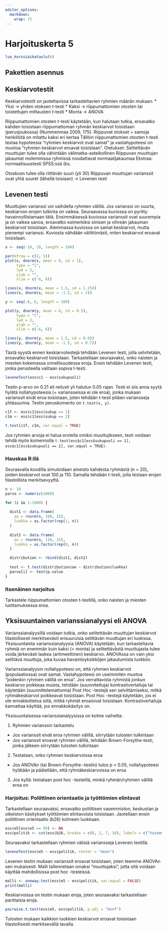 ```yaml
---
editor_options: 
  markdown: 
    wrap: 72
---
```


# Harjoituskerta 5

```r

luo_kurssiaikataulu(6)
```

## Pakettien asennus

<!--
`# ``{r}
# install.packages("car")
# library(car)
```
-->

## Keskiarvotestit

Keskiarvotestit on jaoteltavissa tarkasteltavien ryhmien määrän mukaan:
\* Yksi → yhden otoksen t-testi \* Kaksi → riippumattomien otosten tai
toistettujen mittausten t-testi \* Monta → ANOVA

Riippumattomien otosten t-testi käytetään, kun halutaan tutkia,
eroavatko kahden toisistaan riippumattoman ryhmän keskiarvot toisistaan
(perusjoukossa) (Nummenmaa 2009, 175). Riippuvat otokset = samoja
henkilöitä on mitattu kaksi eri kertaa Tällöin riippumattomien otosten
t-testi testaa hypoteesia "ryhmien keskiarvot ovat samat" ja
vastahypoteesi on muotoa "ryhmien keskiarvot eroavat toisistaan".
Oletukset: Selitettävän muuttujan tulee olla vähintään
välimatka-asteikollinen Riippuvan muuttujan jakaumat molemmissa ryhmissä
noudattavat normaalijakaumaa Ekstraa: normaalisuustesti SPSS:ssä (ks.

Otoskoon tulee olla riittävän suuri (yli 30) Riippuvan muuttujan
varianssit ovat yhtä suuret (lähellä toisiaan) → Levenen testi

## Levenen testi

Muuttujien varianssi voi vaihdella ryhmien välillä. Jos varianssi on
suurta, keskiarvon erojen tulkinta on vaikea. Seuraavassa kuviossa on
pyritty havainnollistamaan tätä. Ensimmäisessä kuviossa varianssit ovat
suurempia ja on vaikea sanoa, eroavatko esimerkiksi sinisen ja vihreän
jakauman keskiarvot toisistaan. Alemmassa kuviossa on samat keskiarvot,
mutta pienempi varianssi. Kuviosta nähdään välittömästi, miten
keskiarvot eroavat toisistaan.

```r
x <- seq(-10, 10, length = 100)

par(mfrow = c(2, 1))
plot(x, dnorm(x, mean = 0, sd = 1),
     type = "l",
     lwd = 2,
     ylab = "",
     xlim = c(-6, 6))

lines(x, dnorm(x, mean = 1.5, sd = 1.25))
lines(x, dnorm(x, mean = -1.5, sd = 2))

y <- seq(-6, 6, length = 100)

plot(y, dnorm(y, mean = 0, sd = 0.5),
     type = "l",
     lwd = 2,
     ylab = "",
     xlim = c(-6, 6))

lines(y, dnorm(y, mean = 1.5, sd = 0.6))
lines(y, dnorm(y, mean = -1.5, sd = 0.7))
```

Tästä syystä ennen keskiarvotestejä tehdään Levenen testi, jolla
selvitetään, eroavatko keskiarvot toisistaan. Tarkastellaan seuraavaksi,
onko naisten ja miesten kokemassa onnellisuudessa eroja. Ensin tehdään
Levenen testi, jonka perusteella valitaan sopiva t-testi.

```r
leveneTest(ess$c1 ~ ess$sukupuoli)
```

Testin p-arvo on 0.21 eli reilusti yli halutun 0.05 rajan. Testi ei siis
anna syytä hylätä nollahypoteesia (= variansseissa ei ole eroa), jonka
mukaan varianssit eivät eroa toisistaan, joten tehdään t-testi pitäen
variansseja yhtäsuurina. Testin peruskomento on `t.test(x, y)`.

```r
c1f <- ess$c1[ess$sukup == 1]
c1m <- ess$c1[ess$sukup == 2]

t.test(c1f, c1m, var.equal = TRUE)
```

Jos ryhmien arvoja ei halua erotella omiksi muuttujikseen, testi voidaan
tehdä myös komennolla
`t.test(ess$c1[ess$sukupuoli == 1], ess$c1[ess$sukupuoli == 2], var.equal = TRUE)`.

### Hauskaa R:llä

Seuraavalla koodilla simuloidaan aineisto kahdesta ryhmästä (n = 20),
joiden keskiarvot ovat 100 ja 110. Samalla tehdään t-testi, jolla
testaan erojen tilastollista merkitsevyyttä.

```r
n <- 10
parvo <- numeric(1000)

for (i in 1:1000) {
  
  dist1 <- data.frame(
    ao = rnorm(n, 100, 15),
    luokka = as.factor(rep(1, n))
  )
  
  dist2 <- data.frame(
    ao = rnorm(n, 110, 15),
    luokka = as.factor(rep(0, n))
  )

  distribution <- rbind(dist1, dist2)
  
  test <- t.test(distribution$ao ~ distribution$luokka)
  parvo[i] <- test$p.value
}
```

### Itsenäinen narjoitus

Tarkastele riippumattomien otosten t-testillä, onko naisten ja miesten
luottamuksessa eroa.

## Yksisuuntainen varianssianalyysi eli ANOVA

Varianssianalyysillä voidaan tutkia, onko selitettävän muuttujan
keskiarvot tilastollisesti merkitsevästi erisuuruisia selittävän
muuttujan eri luokissa. Yksisuuntaista varianssianalyysia (ANOVA)
käytetään, kun tarkasteltavia ryhmiä on enemmän kuin kaksi (= monta) ja
selitettävästä muuttujasta tulee voida järkevästi laskea (aritmeettinen)
keskiarvo. ANOVAssa on vain yksi selittävä muuttuja, joka kuvaa
havaintoyksikköjen jakautumista luokkiin.

Varianssianalyysin nollahypoteesi on, että ryhmien keskiarvot
(populaatiossa) ovat samat. Vastahypoteesi on useimmiten muotoa
"joidenkin ryhmien välillä on eroa". Jos verrattavista ryhmistä jonkun
keskiarvo poikkeaa muista, tehdään (suunniteltuja) kontrastivertailuja
tai käytetään (suunnittelemattomia) Post Hoc -testejä sen
selvittämiseksi, mitkä ryhmäkeskiarvot poikkeavat toisistaan. Post Hoc
-testejä käytetään, jos ei ole ennakkotietoa siitä, mitkä ryhmät
eroaisivat toisistaan. Kontrastivertailuja kannattaa käyttää, jos
ennakkokäsitys on.

Yksisuuntaisessa varianssianalyysissa on kolme vaihetta:

1. Ryhmien varianssin tarkastelu
  + Jos varianssit eivät eroa ryhmien välillä, siirrytään tulosten tulkintaan
  + Jos varianssit eroavat ryhmien välillä, tehdään Brown-Forsythe-testi, jonka jälkeen siirrytään tulosten tulkintaan
2. Testataan, onko ryhmien keskiarvoissa eroa
  + Jos ANOVAn (tai Brown-Forsythe --testin) tulos p < 0.05, nollahypoteesi hylätään ja päätellään, että ryhmäkeskiarvoissa on eroa
3. Jos kyllä: testataan post hoc -testeillä, minkä ryhmän/ryhmien välillä eroa on

### Harjoitus: Poliittinen orientaatio ja työttömien elintavat

Tarkastellaan seuraavaksi, eroavatko poliittisen vasemmiston, keskustan ja oikeiston käsitykset työttömien elintavoista toisistaan. Jaotellaan ensin poliittinen orientaatio (b26) kolmeen luokkaan.

```r
ess$e5[ess$e5 == 99] <- NA
ess$politik <- cut(ess$b26, breaks = c(0, 2, 7, 10), labels = c("Vasemmisto", "Keskusta", "Oikeisto"),  include.lowest = TRUE)
```

Seuraavaksi tarkastellaan ryhmien välisiä variansseja Levenen testillä.

```r
leveneTest(ess$e5 ~ ess$politik, center = "mean")
```

Levenen testin mukaan varianssit eroavat toisistaan, joten teemme ANOVAn sen mukaisesti. Malli tallennetaan omaksi "muuttujaksi", jotta sitä voidaan käyttää mahdollisissa post hoc -testeissä.

```r
malli <- oneway.test(ess$e5 ~ ess$politik, var.equal = FALSE)
print(malli)
```

Keskiarvoissa on testin mukaan eroja, joten seuraavaksi tarkastellaan parittaisia eroja.

```r
pairwise.t.test(ess$e5, ess$politik, p.adj = "bonf")
```

Tulosten mukaan kaikkien luokkien keskiarvot eroavat toisistaan tilastollisesti merkitsevällä tavalla.